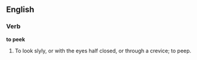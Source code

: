 ==English==

===Verb===

'''to peek'''

#To look slyly, or with the eyes half closed, or through a crevice; to peep.